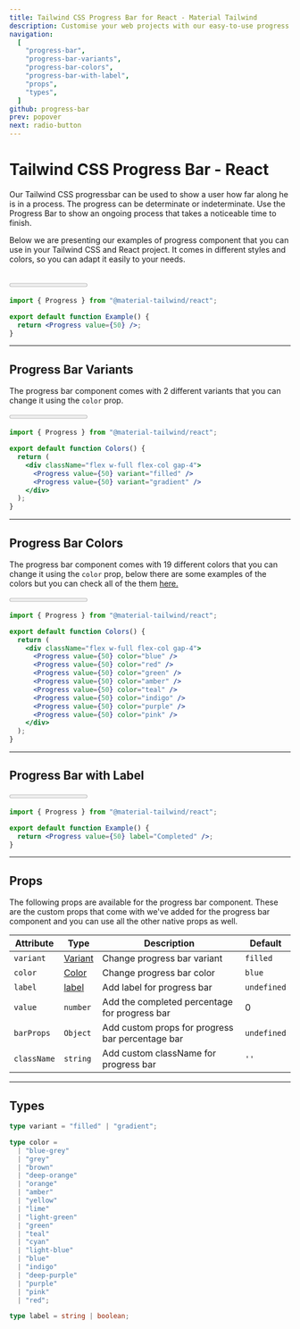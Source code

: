 ```yaml
---
title: Tailwind CSS Progress Bar for React - Material Tailwind
description: Customise your web projects with our easy-to-use progress bar component for Tailwind CSS and React using Material Design guidelines.
navigation:
  [
    "progress-bar",
    "progress-bar-variants",
    "progress-bar-colors",
    "progress-bar-with-label",
    "props",
    "types",
  ]
github: progress-bar
prev: popover
next: radio-button
---
```


# Tailwind CSS Progress Bar - React

Our Tailwind CSS progressbar can be used to show a user how far along he is in a process. The progress can be determinate or indeterminate. Use the Progress Bar to show an ongoing process that takes a noticeable time to finish.

Below we are presenting our examples of progress component that you can use in your Tailwind CSS and React project. It comes in different styles and colors, so you can adapt it easily to your needs.

<br />

<ComponentPreview id="progress-bar">
  <Progress value={50} />
</ComponentPreview>

```jsx showLineNumbers
import { Progress } from "@material-tailwind/react";

export default function Example() {
  return <Progress value={50} />;
}
```

---

## Progress Bar Variants

The progress bar component comes with 2 different variants that you can change it using the <Code>color</Code> prop.

<ComponentPreview id="progress-bar-variants">
  <div className="flex w-full flex-col gap-4">
    <Progress value={50} variant="filled" />
    <Progress value={50} variant="gradient" />
  </div>
</ComponentPreview>

```jsx showLineNumbers
import { Progress } from "@material-tailwind/react";

export default function Colors() {
  return (
    <div className="flex w-full flex-col gap-4">
      <Progress value={50} variant="filled" />
      <Progress value={50} variant="gradient" />
    </div>
  );
}
```

---

## Progress Bar Colors

The progress bar component comes with 19 different colors that you can change it using the <Code>color</Code> prop, below there are some examples of the colors but you can check all of the them [here.](#props)

<ComponentPreview id="progress-bar-colors">
  <div className="flex w-full flex-col gap-4">
    <Progress value={50} color="blue" />
    <Progress value={50} color="red" />
    <Progress value={50} color="green" />
    <Progress value={50} color="amber" />
    <Progress value={50} color="teal" />
    <Progress value={50} color="indigo" />
    <Progress value={50} color="purple" />
    <Progress value={50} color="pink" />
  </div>
</ComponentPreview>

```jsx showLineNumbers
import { Progress } from "@material-tailwind/react";

export default function Colors() {
  return (
    <div className="flex w-full flex-col gap-4">
      <Progress value={50} color="blue" />
      <Progress value={50} color="red" />
      <Progress value={50} color="green" />
      <Progress value={50} color="amber" />
      <Progress value={50} color="teal" />
      <Progress value={50} color="indigo" />
      <Progress value={50} color="purple" />
      <Progress value={50} color="pink" />
    </div>
  );
}
```

---

## Progress Bar with Label

<ComponentPreview id="progress-bar-with-label">
  <Progress value={50} label="Completed" />
</ComponentPreview>

```jsx showLineNumbers
import { Progress } from "@material-tailwind/react";

export default function Example() {
  return <Progress value={50} label="Completed" />;
}
```

---

## Props

<span id="props" className="scroll-mt-48" />
The following props are available for the progress bar component. These are the custom
props that come with we've added for the progress bar component and you can use all
the other native props as well.

| Attribute   | Type                      | Description                                      | Default                      |
| ----------- | ------------------------- | ------------------------------------------------ | ---------------------------- |
| `variant`   | [Variant](#types)         | Change progress bar variant                      | <Code small>filled</Code>    |
| `color`     | [Color](#types)           | Change progress bar color                        | <Code small>blue</Code>      |
| `label`     | [label](#types)           | Add label for progress bar                       | <Code small>undefined</Code> |
| `value`     | <Code small>number</Code> | Add the completed percentage for progress bar    | 0                            |
| `barProps`  | <Code small>Object</Code> | Add custom props for progress bar percentage bar | <Code small>undefined</Code> |
| `className` | <Code small>string</Code> | Add custom className for progress bar            | `''`                         |

---

## Types

<span id="types" className="scroll-mt-48" />

```ts
type variant = "filled" | "gradient";
```

```ts
type color =
  | "blue-grey"
  | "grey"
  | "brown"
  | "deep-orange"
  | "orange"
  | "amber"
  | "yellow"
  | "lime"
  | "light-green"
  | "green"
  | "teal"
  | "cyan"
  | "light-blue"
  | "blue"
  | "indigo"
  | "deep-purple"
  | "purple"
  | "pink"
  | "red";
```

```ts
type label = string | boolean;
```
